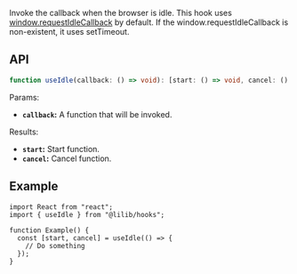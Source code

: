 Invoke the callback when the browser is idle. This hook uses [window.requestIdleCallback](https://developer.mozilla.org/en-US/docs/Web/API/Window/requestIdleCallback) by default. If the window.requestIdleCallback is non-existent, it uses setTimeout.

## API

```ts
function useIdle(callback: () => void): [start: () => void, cancel: () => void];
```

Params:

- **`callback`:** A function that will be invoked.

Results:

- **`start`:** Start function.
- **`cancel`:** Cancel function.

## Example

```tsx
import React from "react";
import { useIdle } from "@lilib/hooks";

function Example() {
  const [start, cancel] = useIdle(() => {
    // Do something
  });
}
```
